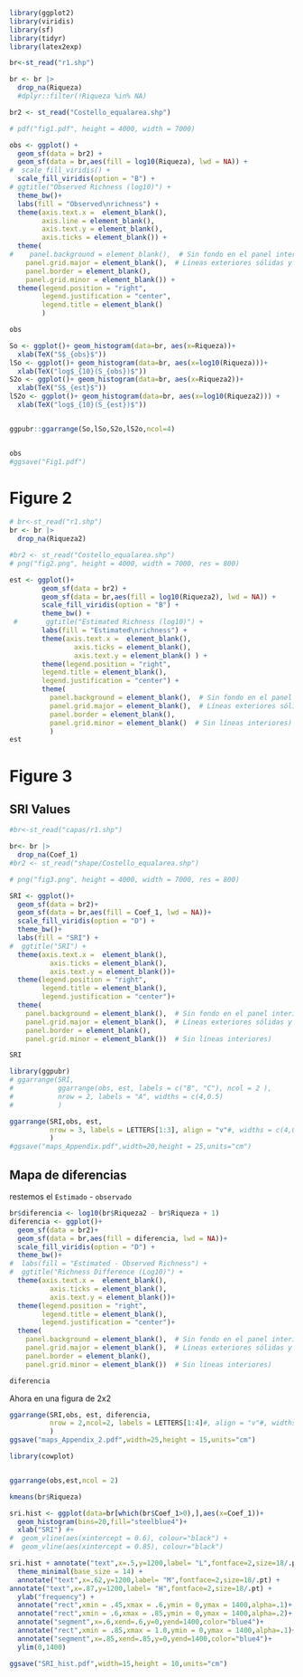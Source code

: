



```r
library(ggplot2)
library(viridis)
library(sf)
library(tidyr)
library(latex2exp)
```



```r
br<-st_read("r1.shp")

br <- br |>
  drop_na(Riqueza)
  #dplyr::filter(!Riqueza %in% NA)

br2 <- st_read("Costello_equalarea.shp")

```



```r

# pdf("fig1.pdf", height = 4000, width = 7000)

obs <- ggplot() +
  geom_sf(data = br2) +
  geom_sf(data = br,aes(fill = log10(Riqueza), lwd = NA)) +
#  scale_fill_viridis() +
  scale_fill_viridis(option = "B") +
# ggtitle("Observed Richness (log10)") +
  theme_bw()+
  labs(fill = "Observed\nrichness") +
  theme(axis.text.x =  element_blank(),
        axis.line = element_blank(),
        axis.text.y = element_blank(),
        axis.ticks = element_blank()) +
  theme(
#    panel.background = element_blank(),  # Sin fondo en el panel interior
    panel.grid.major = element_blank(),  # Líneas exteriores sólidas y negras
    panel.border = element_blank(),
    panel.grid.minor = element_blank()) +
  theme(legend.position = "right", 
        legend.justification = "center",
        legend.title = element_blank()
        )

obs
```



```r
So <- ggplot()+ geom_histogram(data=br, aes(x=Riqueza))+ 
  xlab(TeX("S$_{obs}$"))
lSo <- ggplot()+ geom_histogram(data=br, aes(x=log10(Riqueza)))+
  xlab(TeX("log$_{10}(S_{obs})$"))
S2o <- ggplot()+ geom_histogram(data=br, aes(x=Riqueza2))+
  xlab(TeX("S$_{est}$"))
lS2o <- ggplot()+ geom_histogram(data=br, aes(x=log10(Riqueza2))) +
  xlab(TeX("log$_{10}(S_{est})$"))


ggpubr::ggarrange(So,lSo,S2o,lS2o,ncol=4)


obs
#ggsave("Fig1.pdf")

```




# Figure 2

```r

# br<-st_read("r1.shp")
br <- br |>
  drop_na(Riqueza2)

#br2 <- st_read("Costello_equalarea.shp")
# png("fig2.png", height = 4000, width = 7000, res = 800)
```





```r
est <- ggplot()+
        geom_sf(data = br2) +
        geom_sf(data = br,aes(fill = log10(Riqueza2), lwd = NA)) +
        scale_fill_viridis(option = "B") +
        theme_bw() +
 #       ggtitle("Estimated Richness (log10)") +
        labs(fill = "Estimated\nrichness") +
        theme(axis.text.x =  element_blank(),
                axis.ticks = element_blank(),
                axis.text.y = element_blank() ) +
        theme(legend.position = "right",
        legend.title = element_blank(),
        legend.justification = "center") +  
        theme(
          panel.background = element_blank(),  # Sin fondo en el panel interior
          panel.grid.major = element_blank(),  # Líneas exteriores sólidas y negras
          panel.border = element_blank(),
          panel.grid.minor = element_blank()  # Sin líneas interiores)
          )
est
```



# Figure 3
## SRI Values

```r
#br<-st_read("capas/r1.shp")

br<- br |>
  drop_na(Coef_1)
#br2 <- st_read("shape/Costello_equalarea.shp")
```



```r
# png("fig3.png", height = 4000, width = 7000, res = 800)

SRI <- ggplot()+
  geom_sf(data = br2)+
  geom_sf(data = br,aes(fill = Coef_1, lwd = NA))+
  scale_fill_viridis(option = "D") +
  theme_bw()+
  labs(fill = "SRI") +
#  ggtitle("SRI") +
  theme(axis.text.x =  element_blank(),
          axis.ticks = element_blank(),
          axis.text.y = element_blank())+
  theme(legend.position = "right",
        legend.title = element_blank(),
        legend.justification = "center")+  
  theme(
    panel.background = element_blank(),  # Sin fondo en el panel interior
    panel.grid.major = element_blank(),  # Líneas exteriores sólidas y negras
    panel.border = element_blank(),
    panel.grid.minor = element_blank())  # Sin líneas interiores)

SRI
```


```r
library(ggpubr)
# ggarrange(SRI,
#           ggarrange(obs, est, labels = c("B", "C"), ncol = 2 ),
#           nrow = 2, labels = "A", widths = c(4,0.5)
#           )

ggarrange(SRI,obs, est, 
          nrow = 3, labels = LETTERS[1:3], align = "v"#, widths = c(4,0.5)
          )
#ggsave("maps_Appendix.pdf",width=20,height = 25,units="cm")
```

## Mapa de diferencias

restemos el `Estimado` - `observado`


```r
br$diferencia <- log10(br$Riqueza2 - br$Riqueza + 1)
diferencia <- ggplot()+
  geom_sf(data = br2)+
  geom_sf(data = br,aes(fill = diferencia, lwd = NA))+
  scale_fill_viridis(option = "D") +
  theme_bw()+
#  labs(fill = "Estimated - Observed Richness") +
#  ggtitle("Richness Difference (Log10)") +
  theme(axis.text.x =  element_blank(),
          axis.ticks = element_blank(),
          axis.text.y = element_blank())+
  theme(legend.position = "right",
        legend.title = element_blank(),
        legend.justification = "center")+  
  theme(
    panel.background = element_blank(),  # Sin fondo en el panel interior
    panel.grid.major = element_blank(),  # Líneas exteriores sólidas y negras
    panel.border = element_blank(),
    panel.grid.minor = element_blank())  # Sin líneas interiores)

diferencia
```

Ahora en una figura de 2x2

```r
ggarrange(SRI,obs, est, diferencia,
          nrow = 2,ncol=2, labels = LETTERS[1:4]#, align = "v"#, widths = c(4,0.5)
          )
ggsave("maps_Appendix_2.pdf",width=25,height = 15,units="cm")

```


```r
library(cowplot)


ggarrange(obs,est,ncol = 2)

kmeans(br$Riqueza)

```

```r
sri.hist <- ggplot(data=br[which(br$Coef_1>0),],aes(x=Coef_1))+
  geom_histogram(bins=20,fill="steelblue4")+
  xlab("SRI") #+
#  geom_vline(aes(xintercept = 0.6), colour="black") + 
#  geom_vline(aes(xintercept = 0.85), colour="black")

sri.hist + annotate("text",x=.5,y=1200,label= "L",fontface=2,size=18/.pt) +
  theme_minimal(base_size = 14) +
  annotate("text",x=.62,y=1200,label= "M",fontface=2,size=18/.pt) +
annotate("text",x=.87,y=1200,label= "H",fontface=2,size=18/.pt) +
  ylab("frequency") +
  annotate("rect",xmin = .45,xmax = .6,ymin = 0,ymax = 1400,alpha=.1)+
  annotate("rect",xmin = .6,xmax = .85,ymin = 0,ymax = 1400,alpha=.2)+
  annotate("segment",x=.6,xend=.6,y=0,yend=1400,color="blue4")+
  annotate("rect",xmin = .85,xmax = 1.0,ymin = 0,ymax = 1400,alpha=.1)+
  annotate("segment",x=.85,xend=.85,y=0,yend=1400,color="blue4")+
  ylim(0,1400)

ggsave("SRI_hist.pdf",width=15,height = 10,units="cm")
  
```

